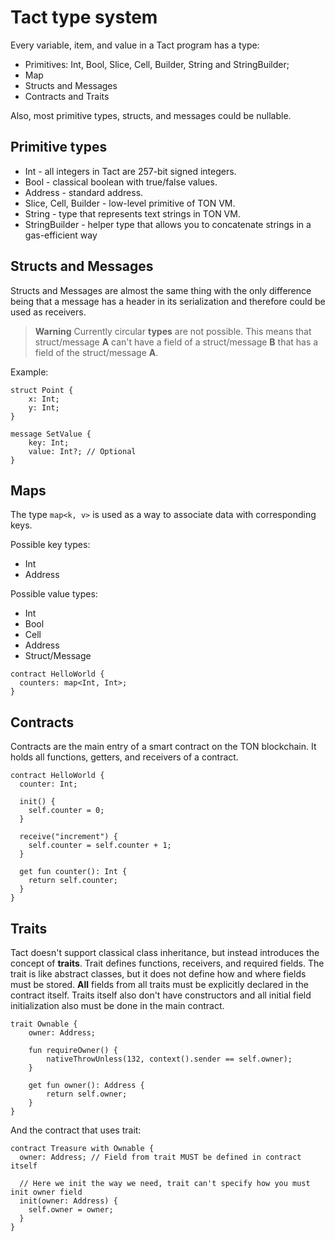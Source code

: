 # Tact type system

Every variable, item, and value in a Tact program has a type:

* Primitives: Int, Bool, Slice, Cell, Builder, String and StringBuilder;
* Map
* Structs and Messages
* Contracts and Traits

Also, most primitive types, structs, and messages could be nullable.

## Primitive types

* Int - all integers in Tact are 257-bit signed integers.
* Bool - classical boolean with true/false values.
* Address - standard address.
* Slice, Cell, Builder - low-level primitive of TON VM.
* String - type that represents text strings in TON VM.
* StringBuilder - helper type that allows you to concatenate strings in a gas-efficient way

## Structs and Messages

Structs and Messages are almost the same thing with the only difference being that a message has a header in its serialization and therefore could be used as receivers.

> **Warning**
> Currently circular **types** are not possible. This means that struct/message **A** can't have a field of a struct/message **B** that has a field of the struct/message **A**.

Example:
```tact
struct Point {
    x: Int;
    y: Int;
}

message SetValue {
    key: Int;
    value: Int?; // Optional
}
```

## Maps

The type `map<k, v>` is used as a way to associate data with corresponding keys.

Possible key types:
* Int
* Address

Possible value types:
* Int
* Bool
* Cell
* Address
* Struct/Message

```tact
contract HelloWorld {
  counters: map<Int, Int>;
}
```

## Contracts

Contracts are the main entry of a smart contract on the TON blockchain. It holds all functions, getters, and receivers of a contract.

```tact
contract HelloWorld {
  counter: Int;

  init() {
    self.counter = 0;
  }

  receive("increment") {
    self.counter = self.counter + 1;
  }

  get fun counter(): Int {
    return self.counter;
  }
}
```

## Traits

Tact doesn't support classical class inheritance, but instead introduces the concept of **traits**. Trait defines functions, receivers, and required fields. The trait is like abstract classes, but it does not define how and where fields must be stored. **All** fields from all traits must be explicitly declared in the contract itself. Traits itself also don't have constructors and all initial field initialization also must be done in the main contract.

```tact
trait Ownable {
    owner: Address;

    fun requireOwner() {
        nativeThrowUnless(132, context().sender == self.owner);
    }

    get fun owner(): Address {
        return self.owner;
    }
}
```

And the contract that uses trait:

```tact
contract Treasure with Ownable {
  owner: Address; // Field from trait MUST be defined in contract itself

  // Here we init the way we need, trait can't specify how you must init owner field
  init(owner: Address) {
    self.owner = owner;
  }
}
```
